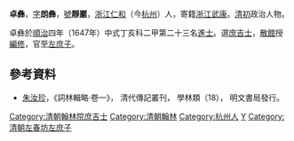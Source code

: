 '''卓彝'''，[[表字|字]]'''朗彝'''，[[號|號]]'''靜巖'''，[[浙江|浙江]][[仁和县|仁和]]（今[[杭州|杭州]]）人，寄籍[[浙江|浙江]][[武康|武康]]。[[清初|清初]]政治人物。

卓彝於[[順治|順治]]四年（1647年）中式丁亥科二甲第二十三名[[進士|進士]]。選[[庶吉士|庶吉士]]，[[散館|散館]]授[[編修|編修]]，官至[[左庶子|左庶子]]。

==參考資料==
*[[朱汝珍|朱汝珍]]，《詞林輯略·卷一》， 清代傳記叢刊， 學林類（18）， 明文書局發行。

{{清朝人物小作品}}
{{順治四年丁亥科殿試金榜}}
{{DEFAULTSORT:Zhuo卓}}

[[Category:清朝翰林院庶吉士|Category:清朝翰林院庶吉士]]
[[Category:清朝翰林|Category:清朝翰林]]
[[Category:杭州人|Category:杭州人]]
[[Category:卓姓|Y]]
[[Category:清朝左春坊左庶子|Category:清朝左春坊左庶子]]